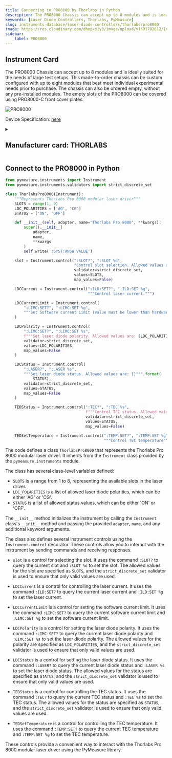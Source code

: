 ```yaml
---
title: Connecting to PRO8000 by Thorlabs in Python
description: The PRO8000 Chassis can accept up to 8 modules and is ideally suited for the needs of large test setups. This made-to-order chassis can be custom configured with up to eight modules that best meet individual experimental needs prior to purchase. The chassis can also be ordered empty, without any pre-installed modules. The empty slots of the PRO8000 can be covered using PRO8000-C front cover plates.
keywords: [Laser Diode Controllers, Thorlabs, PyMeasure] 
slug: instruments-database/laser-diode-controllers/thorlabs/pro8000 
image: https://res.cloudinary.com/dhopxs1y3/image/upload/v1691782612/Instruments/Laser%20Diode%20Controllers/PRO8000/PRO8000.jpg
sidebar:
    label: PRO8000 
---
```



## Instrument Card

The PRO8000 Chassis can accept up to 8 modules and is ideally suited for the needs of large test setups. This made-to-order chassis can be custom configured with up to eight modules that best meet individual experimental needs prior to purchase. The chassis can also be ordered empty, without any pre-installed modules. The empty slots of the PRO8000 can be covered using PRO8000-C front cover plates.

![PRO8000](https://res.cloudinary.com/dhopxs1y3/image/upload/v1691782612/Instruments/Laser%20Diode%20Controllers/PRO8000/PRO8000.jpg)

Device Specification: [here](https://www.thorlabs.com/_sd.cfm?fileName=19570-D02.pdf&partNumber=PM100USB)

<details style={{ marginTop: "15px"}}>
<summary><h2 style={{display:'inline'}}>Manufacturer card: THORLABS</h2></summary>

![THORLABS](https://res.cloudinary.com/dhopxs1y3/image/upload/v1692126009/Instruments/Vendor%20Logos/Thorlabs.png)

Thorlabs, Inc. is an American privately held optical equipment company headquartered in Newton, New Jersey. The company was founded in 1989 by Alex Cable, who serves as its current president and CEO. As of 2018, Thorlabs has annual sales of approximately $500 million.

- Headquarters: USA
- Yearly Revenue (millions, USD): 550
- Vendor Website: [here](https://www.thorlabs.com/)

</details>


<FeaturedInstrumentVideo category="LASER_DIODE_CONTROLLERS" />

## Connect to the PRO8000 in Python





<Tabs>

<SectionsCard category="LASER_DIODE_CONTROLLERS" manufacturer="Thorlabs"></SectionsCard>

<TabItem value="PyMeasure" label="PyMeasure">

```python
from pymeasure.instruments import Instrument
from pymeasure.instruments.validators import strict_discrete_set

class ThorlabsPro8000(Instrument):
    """Represents Thorlabs Pro 8000 modular laser driver"""
    SLOTS = range(1, 9)
    LDC_POLARITIES = ['AG', 'CG']
    STATUS = ['ON', 'OFF']

    def __init__(self, adapter, name="Thorlabs Pro 8000", **kwargs):
        super().__init__(
            adapter,
            name,
            **kwargs
        )
        self.write(':SYST:ANSW VALUE')

    slot = Instrument.control(":SLOT?", ":SLOT %d",
                              "Control slot selection. Allowed values are: {}""".format(SLOTS),
                              validator=strict_discrete_set,
                              values=SLOTS,
                              map_values=False)

    LDCCurrent = Instrument.control(":ILD:SET?", ":ILD:SET %g",
                                    """Control laser current.""")

    LDCCurrentLimit = Instrument.control(
        ":LIMC:SET?", ":LIMC:SET %g",
        """Set Software current Limit (value must be lower than hardware current limit)."""
    )

    LDCPolarity = Instrument.control(
        ":LIMC:SET?", ":LIMC:SET %s",
        f"""Set laser diode polarity. Allowed values are: {LDC_POLARITIES}""",
        validator=strict_discrete_set,
        values=LDC_POLARITIES,
        map_values=False
    )

    LDCStatus = Instrument.control(
        ":LASER?", ":LASER %s",
        """Set laser diode status. Allowed values are: {}""".format(
            STATUS),
        validator=strict_discrete_set,
        values=STATUS,
        map_values=False
    )

    TEDStatus = Instrument.control(":TEC?", ":TEC %s",
                                   f"""Control TEC status. Allowed values are: {STATUS}""",
                                   validator=strict_discrete_set,
                                   values=STATUS,
                                   map_values=False)

    TEDSetTemperature = Instrument.control(":TEMP:SET?", ":TEMP:SET %g",
                                           """Control TEC temperature""")
```

The code defines a class `ThorlabsPro8000` that represents the Thorlabs Pro 8000 modular laser driver. It inherits from the `Instrument` class provided by the `pymeasure.instruments` module.

The class has several class-level variables defined:
- `SLOTS` is a range from 1 to 8, representing the available slots in the laser driver.
- `LDC_POLARITIES` is a list of allowed laser diode polarities, which can be either 'AG' or 'CG'.
- `STATUS` is a list of allowed status values, which can be either 'ON' or 'OFF'.

The `__init__` method initializes the instrument by calling the `Instrument` class's `__init__` method and passing the provided `adapter`, `name`, and any additional keyword arguments.

The class also defines several instrument controls using the `Instrument.control` decorator. These controls allow you to interact with the instrument by sending commands and receiving responses.

- `slot` is a control for selecting the slot. It uses the command `:SLOT?` to query the current slot and `:SLOT %d` to set the slot. The allowed values for the slot are specified as `SLOTS`, and the `strict_discrete_set` validator is used to ensure that only valid values are used.

- `LDCCurrent` is a control for controlling the laser current. It uses the command `:ILD:SET?` to query the current laser current and `:ILD:SET %g` to set the laser current.

- `LDCCurrentLimit` is a control for setting the software current limit. It uses the command `:LIMC:SET?` to query the current software current limit and `:LIMC:SET %g` to set the software current limit.

- `LDCPolarity` is a control for setting the laser diode polarity. It uses the command `:LIMC:SET?` to query the current laser diode polarity and `:LIMC:SET %s` to set the laser diode polarity. The allowed values for the polarity are specified as `LDC_POLARITIES`, and the `strict_discrete_set` validator is used to ensure that only valid values are used.

- `LDCStatus` is a control for setting the laser diode status. It uses the command `:LASER?` to query the current laser diode status and `:LASER %s` to set the laser diode status. The allowed values for the status are specified as `STATUS`, and the `strict_discrete_set` validator is used to ensure that only valid values are used.

- `TEDStatus` is a control for controlling the TEC status. It uses the command `:TEC?` to query the current TEC status and `:TEC %s` to set the TEC status. The allowed values for the status are specified as `STATUS`, and the `strict_discrete_set` validator is used to ensure that only valid values are used.

- `TEDSetTemperature` is a control for controlling the TEC temperature. It uses the command `:TEMP:SET?` to query the current TEC temperature and `:TEMP:SET %g` to set the TEC temperature.

These controls provide a convenient way to interact with the Thorlabs Pro 8000 modular laser driver using the PyMeasure library.

</TabItem>
</Tabs>